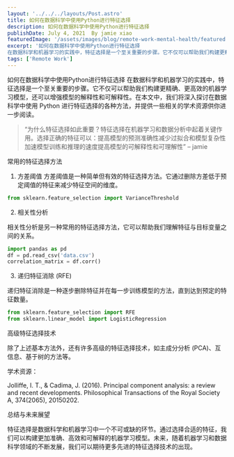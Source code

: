 ```yaml
---
layout: '../../../layouts/Post.astro'
title: 如何在数据科学中使用Python进行特征选择
description: 如何在数据科学中使用Python进行特征选择
publishDate: July 4, 2021  By jamie xiao
featuredImage: '/assets/images/blog/remote-work-mental-health/featured.jpg'
excerpt: '如何在数据科学中使用Python进行特征选择
在数据科学和机器学习的实践中，特征选择是一个至关重要的步骤。它不仅可以帮助我们构建更精确、更高效的机器学习模型，还可以增强模型的解释性和可解释性。'
tags: ['Remote Work']
---
```



如何在数据科学中使用Python进行特征选择
在数据科学和机器学习的实践中，特征选择是一个至关重要的步骤。它不仅可以帮助我们构建更精确、更高效的机器学习模型，还可以增强模型的解释性和可解释性。在本文中，我们将深入探讨在数据科学中使用 Python 进行特征选择的各种方法，并提供一些相关的学术资源供你进一步阅读。

<YouTubeEmbed url="https://www.youtube.com/watch?v=bveKEqSV3Jo" rounded />

> “为什么特征选择如此重要？特征选择在机器学习和数据分析中起着关键作用。选择正确的特征可以：提高模型的预测准确性减少过拟合和模型复杂性加速模型训练和推理的速度提高模型的可解释性和可理解性” – jamie

常用的特征选择方法
1. 方差阈值
方差阈值是一种简单但有效的特征选择方法。它通过删除方差低于预定阈值的特征来减少特征空间的维度。
```python
from sklearn.feature_selection import VarianceThreshold
```
2. 相关性分析

相关性分析是另一种常用的特征选择方法，它可以帮助我们理解特征与目标变量之间的关系。
```python
import pandas as pd
df = pd.read_csv('data.csv')
correlation_matrix = df.corr()
```
3. 递归特征消除 (RFE)

递归特征消除是一种逐步删除特征并在每一步训练模型的方法，直到达到预定的特征数量。
```python
from sklearn.feature_selection import RFE
from sklearn.linear_model import LogisticRegression
```
高级特征选择技术

除了上述基本方法外，还有许多高级的特征选择技术，如主成分分析 (PCA)、互信息、基于树的方法等。

学术资源：

Jolliffe, I. T., & Cadima, J. (2016). Principal component analysis: a review and recent developments. Philosophical Transactions of the Royal Society A, 374(2065), 20150202.

总结与未来展望

特征选择是数据科学和机器学习中一个不可或缺的环节。通过选择合适的特征，我们可以构建更加准确、高效和可解释的机器学习模型。未来，随着机器学习和数据科学领域的不断发展，我们可以期待更多先进的特征选择技术的出现。